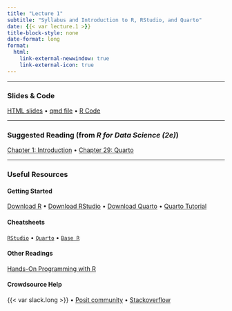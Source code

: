 ```yaml
---
title: "Lecture 1"
subtitle: "Syllabus and Introduction to R, RStudio, and Quarto"
date: {{< var lecture.1 >}}
title-block-style: none
date-format: long
format:
  html:
    link-external-newwindow: true
    link-external-icon: true
---
```


---

### Slides & Code

[HTML slides](CSSS508_Lecture1.qmd) • [qmd file](https://raw.githubusercontent.com/vsass/CSSS508/main/Lectures/Lecture1/CSSS508_Lecture1.qmd) •
[R Code](CSSS508_Lecture1_Code.R)

---

### Suggested Reading (from *R for Data Science (2e)*)

[Chapter 1: Introduction](https://r4ds.hadley.nz/intro) • 
[Chapter 29: Quarto](https://r4ds.hadley.nz/quarto)

---

### Useful Resources

#### Getting Started

[Download R](https://cran.r-project.org/) • 
[Download RStudio](https://posit.co/download/rstudio-desktop/#download) • 
[Download Quarto](https://quarto.org/docs/get-started/) • 
[Quarto Tutorial](https://quarto.org/docs/get-started/hello/rstudio.html)

#### Cheatsheets

[`RStudio`](https://rstudio.github.io/cheatsheets/rstudio-ide.pdf) • 
[`Quarto`](https://rstudio.github.io/cheatsheets/quarto.pdf) • 
[`Base R`](https://rstudio.github.io/cheatsheets/base-r.pdf)

#### Other Readings 

[Hands-On Programming with R](https://rstudio-education.github.io/hopr/) 

#### Crowdsource Help

{{< var slack.long >}} • 
[Posit community](https://community.rstudio.com/) • 
[Stackoverflow](https://stackoverflow.com/)
